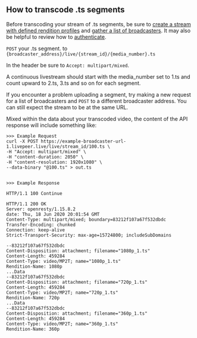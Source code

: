 
<DocsLayout>


## How to transcode .ts segments

Before transcoding your stream of .ts segments, be sure to
[create a stream with defined rendition profiles](/docs/guides/segment-based-ingest/create-a-stream-and-define-renditions)
and
[gather a list of broadcasters](/docs/guides/segment-based-ingest/get-a-list-of-broadcasters).
It may also be helpful to review how to
[authenticate](/docs/guides/segment-based-ingest/authentication).

`POST` your .ts segment. to
`{broadcaster_address}/live/{stream_id}/{media_number}.ts`

In the header be sure to `Accept: multipart/mixed`.

A continuous livestream should start with the media_number set to 1.ts and count
upward to 2.ts, 3.ts and so on for each segment.

If you encounter a problem uploading a segment, try making a new request for a
list of broadcasters and `POST` to a different broadcaster address. You can
still expect the stream to be at the same URL.

Mixed within the data about your transcoded video, the content of the API
response will include something like:

```
>>> Example Request
curl -X POST https://example-broadcaster-url-1.livepeer.live/live/stream_id/100.ts \
-H "Accept: multipart/mixed" \
-H "content-duration: 2050" \
-H "content-resolution: 1920x1080" \
--data-binary "@100.ts" > out.ts


>>> Example Response

HTTP/1.1 100 Continue

HTTP/1.1 200 OK
Server: openresty/1.15.8.2
date: Thu, 18 Jun 2020 20:01:54 GMT
Content-Type: multipart/mixed; boundary=83212f107a67f532dbdc
Transfer-Encoding: chunked
Connection: keep-alive
Strict-Transport-Security: max-age=15724800; includeSubDomains

--83212f107a67f532dbdc
Content-Disposition: attachment; filename="1080p_1.ts"
Content-Length: 459284
Content-Type: video/MP2T; name="1080p_1.ts"
Rendition-Name: 1080p
...Data
--83212f107a67f532dbdc
Content-Disposition: attachment; filename="720p_1.ts"
Content-Length: 459284
Content-Type: video/MP2T; name="720p_1.ts"
Rendition-Name: 720p
...Data
--83212f107a67f532dbdc
Content-Disposition: attachment; filename="360p_1.ts"
Content-Length: 459284
Content-Type: video/MP2T; name="360p_1.ts"
Rendition-Name: 360p
```

</DocsLayout>

